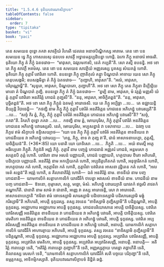```yaml
---
title: "1.5.4.6 ទុតិយបវារណាសិក្ខាបទ"
tableOfContents: false
sidebar:
  order: 7
type: "tipitaka"
basket: "vi"
book: "paci"
---
```



<DynamicBreadcrumb />

<Division number="242" book="paci">

<Paragraph number="784" book="paci">
តេន សមយេន ពុទ្ធោ ភគវា សាវត្ថិយំ វិហរតិ ជេតវនេ អនាថបិណ្ឌិកស្ស អារាមេ. តេន ខោ បន សមយេន ទ្វេ ភិក្ខូ កោសលេសុ ជនបទេ សាវត្ថឹ អទ្ធានមគ្គប្បដិបន្នា ហោន្តិ. ឯកោ ភិក្ខុ អនាចារំ អាចរតិ. ទុតិយោ ភិក្ខុ តំ ភិក្ខុំ ឯតទវោច—  “មាវុសោ, ឯវរូបមកាសិ, នេតំ កប្បតី”តិ. សោ តស្មឹ ឧបនន្ធិ. អថ ខោ តេ ភិក្ខូ សាវត្ថឹ អគមំសុ. តេន ខោ បន សមយេន សាវត្ថិយំ អញ្ញតរស្ស បូគស្ស សំឃភត្តំ ហោតិ. ទុតិយោ ភិក្ខុ ភុត្តាវី បវារិតោ ហោតិ. ឧបនទ្ធោ ភិក្ខុ ញាតិកុលំ គន្ត្វា បិណ្ឌបាតំ អាទាយ យេន សោ ភិក្ខុ តេនុបសង្កមិ; ឧបសង្កមិត្វា តំ ភិក្ខុំ ឯតទវោច—  “ភុញ្ជាហិ, អាវុសោ”តិ. “អលំ, អាវុសោ, បរិបុណ្ណោម្ហី”តិ. “សុន្ទរោ, អាវុសោ, បិណ្ឌបាតោ, ភុញ្ជាហី”តិ. អថ ខោ សោ ភិក្ខុ តេន ភិក្ខុនា និប្បីឡិយមានោ តំ បិណ្ឌបាតំ ភុញ្ជិ. ឧបនទ្ធោ ភិក្ខុ តំ ភិក្ខុំ ឯតទវោច—  “ត្វម្បិ នាម, អាវុសោ, មំ វត្តព្ពំ មញ្ញសិ យំ ត្វំ ភុត្តាវី បវារិតោ អនតិរិត្តំ ភោជនំ ភុញ្ជសី”តិ. “ននុ, អាវុសោ, អាចិក្ខិតព្ពន៑”តិ. “ននុ, អាវុសោ, បុច្ឆិតព្ពន៑”តិ.
</Paragraph>

<Paragraph number="785" book="paci">
អថ ខោ សោ ភិក្ខុ ភិក្ខូនំ ឯតមត្ថំ អារោចេសិ. យេ តេ ភិក្ខូ អប្បិច្ឆា …បេ…  តេ ឧជ្ឈាយន្តិ ខិយ្យន្តិ វិបាចេន្តិ—  “កថញ្ហិ នាម ភិក្ខុ ភិក្ខុំ ភុត្តាវឹ បវារិតំ អនតិរិត្តេន ភោជនេន អភិហដ្ឋុំ បវារេស្សតី”តិ …បេ…  “សច្ចំ កិរ ត្វំ, ភិក្ខុ, ភិក្ខុំ ភុត្តាវឹ បវារិតំ អនតិរិត្តេន ភោជនេន អភិហដ្ឋុំ បវារេសី”តិ? “សច្ចំ, ភគវា”តិ. វិគរហិ ពុទ្ធោ ភគវា …បេ…  កថញ្ហិ នាម ត្វំ, មោឃបុរិស, ភិក្ខុំ ភុត្តាវឹ បវារិតំ អនតិរិត្តេន ភោជនេន អភិហដ្ឋុំ បវារេស្សសិ. នេតំ, មោឃបុរិស, អប្បសន្នានំ វា បសាទាយ …បេ…  ឯវញ្ច បន ភិក្ខវេ ឥមំ សិក្ខាបទំ ឧទ្ទិសេយ្យាថ—
</Paragraph>

</Division>
<Division number="243" book="paci">

<Paragraph number="786" book="paci">
<Emphasis>“យោ បន ភិក្ខុ ភិក្ខុំ ភុត្តាវឹ បវារិតំ អនតិរិត្តេន ខាទនីយេន វា ភោជនីយេន វា អភិហដ្ឋុំ បវារេយ្យ—  ‘ហន្ទ, ភិក្ខុ, ខាទ វា ភុញ្ជ វា’តិ, ជានំ អាសាទនាបេក្ខោ, ភុត្តស្មឹ, បាចិត្តិយន៑”</Emphasis>តិ. (*36*:<Emphasis>85</Emphasis>)
</Paragraph>

</Division>
<Division number="244" book="paci">

<Paragraph number="787" book="paci">
<Emphasis>យោ បនា</Emphasis>តិ យោ យាទិសោ …បេ…  <Emphasis>ភិក្ខូ</Emphasis>តិ …បេ…  អយំ ឥមស្មឹ អត្ថេ អធិប្បេតោ ភិក្ខូតិ.
</Paragraph>

<Paragraph number="788" book="paci">
<Emphasis>ភិក្ខុន៑</Emphasis>តិ អញ្ញំ ភិក្ខុំ.
</Paragraph>

<Paragraph number="789" book="paci">
<Emphasis>ភុត្តាវី</Emphasis> នាម បញ្ចន្នំ ភោជនានំ អញ្ញតរំ ភោជនំ, អន្តមសោ កុសគ្គេនបិ ភុត្តំ ហោតិ.
</Paragraph>

<Paragraph number="790" book="paci">
<Emphasis>បវារិតោ</Emphasis> នាម អសនំ បញ្ញាយតិ, ភោជនំ បញ្ញាយតិ, ហត្ថបាសេ ឋិតោ អភិហរតិ, បដិក្ខេបោ បញ្ញាយតិ.
</Paragraph>

<Paragraph number="791" book="paci">
<Emphasis>អនតិរិត្តំ</Emphasis> នាម អកប្បិយកតំ ហោតិ, អប្បដិគ្គហិតកតំ ហោតិ, អនុច្ចារិតកតំ ហោតិ, អហត្ថបាសេ កតំ ហោតិ, អភុត្តាវិនា កតំ ហោតិ, ភុត្តាវិនា បវារិតេន អាសនា វុដ្ឋិតេន កតំ ហោតិ, “អលមេតំ សព្ពន៑”តិ អវុត្តំ ហោតិ, ន គិលានាតិរិត្តំ ហោតិ—  ឯតំ អនតិរិត្តំ នាម.
</Paragraph>

<Paragraph number="792" book="paci">
<Emphasis>ខាទនីយំ</Emphasis> នាម បញ្ច ភោជនានិ—  យាមកាលិកំ សត្តាហកាលិកំ យាវជីវិកំ ឋបេត្វា អវសេសំ ខាទនីយំ នាម.
</Paragraph>

<Paragraph number="793" book="paci">
<Emphasis>ភោជនីយំ</Emphasis> នាម បញ្ច ភោជនានិ—  ឱទនោ, កុម្មាសោ, សត្តុ, មច្ឆោ, មំសំ.
</Paragraph>

<Paragraph number="794" book="paci">
<Emphasis>អភិហដ្ឋុំ បវារេយ្យា</Emphasis>តិ យាវតកំ ឥច្ឆសិ តាវតកំ គណ្ហាហីតិ.
</Paragraph>

<Paragraph number="795" book="paci">
<Emphasis>ជានាតិ</Emphasis> នាម សាមំ វា ជានាតិ, អញ្ញេ វា តស្ស អារោចេន្តិ, សោ វា អារោចេតិ.
</Paragraph>

<Paragraph number="796" book="paci">
<Emphasis>អាសាទនាបេក្ខោ</Emphasis>តិ “ឥមិនា ឥមំ ចោទេស្សាមិ សារេស្សាមិ បដិចោទេស្សាមិ បដិសារេស្សាមិ មង្កុំ ករិស្សាមី”តិ អភិហរតិ, អាបត្តិ ទុក្កដស្ស. តស្ស វចនេន “ខាទិស្សាមិ ភុញ្ជិស្សាមី”តិ បដិគ្គណ្ហាតិ, អាបត្តិ ទុក្កដស្ស. អជ្ឈោហារេ អជ្ឈោហារេ អាបត្តិ ទុក្កដស្ស. ភោជនបរិយោសានេ អាបត្តិ បាចិត្តិយស្ស.
</Paragraph>

</Division>
<Division number="245" book="paci">

<Paragraph number="797" book="paci">
បវារិតេ បវារិតសញ្ញី អនតិរិត្តេន ខាទនីយេន វា ភោជនីយេន វា អភិហដ្ឋុំ បវារេតិ, អាបត្តិ បាចិត្តិយស្ស. បវារិតេ វេមតិកោ អនតិរិត្តេន ខាទនីយេន វា ភោជនីយេន វា អភិហដ្ឋុំ បវារេតិ, អាបត្តិ ទុក្កដស្ស. បវារិតេ អប្បវារិតសញ្ញី អនតិរិត្តេន ខាទនីយេន វា ភោជនីយេន វា អភិហដ្ឋុំ បវារេតិ, អនាបត្តិ. យាមកាលិកំ សត្តាហកាលិកំ យាវជីវិកំ អាហារត្ថាយ អភិហរតិ, អាបត្តិ ទុក្កដស្ស. តស្ស វចនេន “ខាទិស្សាមិ ភុញ្ជិស្សាមី”តិ បដិគ្គណ្ហាតិ, អាបត្តិ ទុក្កដស្ស. អជ្ឈោហារេ អជ្ឈោហារេ អាបត្តិ ទុក្កដស្ស. អប្បវារិតេ បវារិតសញ្ញី, អាបត្តិ ទុក្កដស្ស. អប្បវារិតេ វេមតិកោ, អាបត្តិ ទុក្កដស្ស. អប្បវារិតេ អប្បវារិតសញ្ញី, អនាបត្តិ.
</Paragraph>

</Division>
<Division number="246" book="paci">

<Paragraph number="798" book="paci">
អនាបត្តិ—  អតិរិត្តំ ការាបេត្វា ទេតិ, “អតិរិត្តំ ការាបេត្វា ភុញ្ជាហី”តិ ទេតិ, អញ្ញស្សត្ថាយ ហរន្តោ គច្ឆាហីតិ ទេតិ, គិលានស្ស សេសកំ ទេតិ, “យាមកាលិកំ សត្តាហកាលិកំ យាវជីវិកំ សតិ បច្ចយេ បរិភុញ្ជា”តិ ទេតិ, ឧម្មត្តកស្ស, អាទិកម្មិកស្សាតិ.

</Paragraph>
</Division>

<Paragraph number="799" type="center" book="paci">
ទុតិយបវារណាសិក្ខាបទំ និដ្ឋិតំ ឆដ្ឋំ.
</Paragraph>